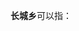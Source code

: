 '''长城乡'''可以指：
{{PRC admin/disambig|14/02/21/201/000|43/03/02/202/000|62/06/02/204/000}}
{{disambig|cat=三字中国乡名消歧义}}